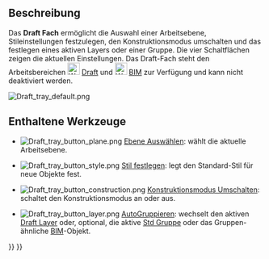 <languages/>

<div class="mw-translate-fuzzy">
{{Docnav/de
|[[Draft_ShowSnapBar/de|FangenSymbolleisteAnzeigen]]
|[[Draft_annotation_scale_widget/de|BeschriftungsmaßstabWidget]]
|[[Draft_Workbench/de|Draft]]
|IconL=Draft_ShowSnapBar.svg
|IconR=
|IconC=Workbench_Draft.svg
}}
</div>

{{TOCright}}

<span id="Description"></span>
==Beschreibung==

Das '''Draft Fach''' ermöglicht die Auswahl einer Arbeitsebene, Stileinstellungen festzulegen, den Konstruktionsmodus umschalten und das festlegen eines aktiven Layers oder einer Gruppe. Die vier Schaltflächen zeigen die aktuellen Einstellungen. Das Draft-Fach steht den Arbeitsbereichen [[Image:Workbench_Draft.svg|24px]] [[Draft_Workbench/de|Draft]] und [[Image:Workbench_BIM.svg|24px]] [[BIM_Workbench/de|BIM]] zur Verfügung und kann nicht deaktiviert werden.

[[Image:Draft_tray_default.png]]
{{Caption|Das Draft-Fach}}

<span id="Available_tools"></span>
==Enthaltene Werkzeuge==

* [[Image:Draft_tray_button_plane.png]] [[Draft_SelectPlane/de|Ebene Auswählen]]: wählt die aktuelle Arbeitsebene.

* [[Image:Draft_tray_button_style.png]] [[Draft_SetStyle/de|Stil festlegen]]: legt den Standard-Stil für neue Objekte fest.

* [[Image:Draft_tray_button_construction.png]] [[Draft_ToggleConstructionMode/de| Konstruktionsmodus Umschalten]]: schaltet den Konstruktionsmodus an oder aus.

* [[Image:Draft_tray_button_layer.png]] [[Draft_AutoGroup/de|AutoGruppieren]]: wechselt den aktiven [[Draft_Layer/de|Draft Layer]] oder, optional, die aktive [[Std_Group/de|Std Gruppe]] oder das Gruppen-ähnliche [[BIM_Workbench/de|BIM]]-Objekt.


<div class="mw-translate-fuzzy">
{{Docnav/de
|[[Draft_ShowSnapBar/de|FangenSymbolleisteAnzeigen]]
|[[Draft_annotation_scale_widget/de|BeschriftungsmaßstabWidget]]
|[[Draft_Workbench/de|Draft]]
|IconL=Draft_ShowSnapBar.svg
|IconR=
|IconC=Workbench_Draft.svg
}}
</div>

{{Draft Tools navi{{#translation:}}}}
{{Userdocnavi{{#translation:}}}}